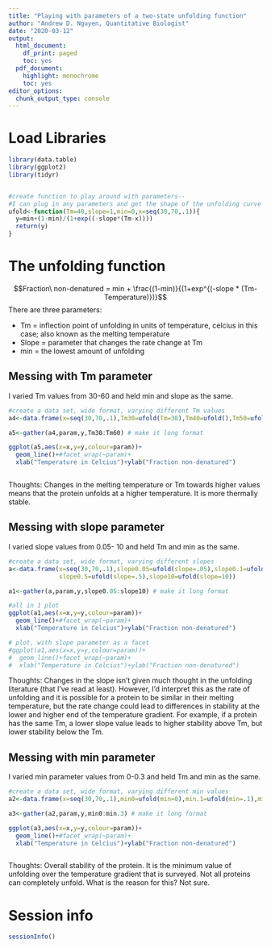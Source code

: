 ```yaml
---
title: "Playing with parameters of a two-state unfolding function"
author: "Andrew D. Nguyen, Quantitative Biologist"
date: "2020-03-12"
output:
  html_document:
    df_print: paged
    toc: yes
  pdf_document:
    highlight: monochrome
    toc: yes
editor_options:
  chunk_output_type: console
---
```


# Load Libraries

```r
library(data.table)
library(ggplot2)
library(tidyr)


#create function to play around with parameters-- 
#I can plug in any parameters and get the shape of the unfolding curve
ufold<-function(Tm=40,slope=1,min=0,x=seq(30,70,.1)){
  y=min+(1-min)/(1+exp((-slope*(Tm-x))))
  return(y)
}


```


# The unfolding function 

$$Fraction\ non-denatured = min + \frac{(1-min)}{(1+exp^{(-slope * (Tm-Temperature)})}$$
There are three parameters:    

* Tm = inflection point of unfolding in units of temperature, celcius in this case; also known as the melting temperature   
* Slope = parameter that changes the rate change at Tm   
* min = the lowest amount of unfolding   

## Messing with Tm parameter

I varied Tm values from 30-60 and held min and slope as the same.

```r

#create a data set, wide format, varying different Tm values
a4<-data.frame(x=seq(30,70,.1),Tm30=ufold(Tm=30),Tm40=ufold(),Tm50=ufold(Tm=50),Tm60=ufold(Tm=60))

a5<-gather(a4,param,y,Tm30:Tm60) # make it long format 

ggplot(a5,aes(x=x,y=y,colour=param))+
  geom_line()+#facet_wrap(~param)+
  xlab("Temperature in Celcius")+ylab("Fraction non-denatured")



```

Thoughts: Changes in the melting temperature or Tm towards higher values means that the protein unfolds at a higher temperature. It is more thermally stable.


## Messing with slope parameter

I varied slope values from 0.05- 10 and held Tm and min as the same. 

```r

#create a data set, wide format, varying different slopes 
a<-data.frame(x=seq(30,70,.1),slope0.05=ufold(slope=.05),slope0.1=ufold(slope=.1),
              slope0.5=ufold(slope=.5),slope10=ufold(slope=10))

a1<-gather(a,param,y,slope0.05:slope10) # make it long format 

#all in 1 plot
ggplot(a1,aes(x=x,y=y,colour=param))+
  geom_line()+#facet_wrap(~param)+
  xlab("Temperature in Celcius")+ylab("Fraction non-denatured")

# plot, with slope parameter as a facet 
#ggplot(a1,aes(x=x,y=y,colour=param))+
#  geom_line()+facet_wrap(~param)+
#  xlab("Temperature in Celcius")+ylab("Fraction non-denatured")

```

Thoughts: Changes in the slope isn't given much thought in the unfolding literature (that I've read at least). However, I'd interpret this as the rate of unfolding and it is possible for a protein to be similar in their melting temperature, but the rate change could lead to differences in stability at the lower and higher end of the temperature gradient. For example, if a protein has the same Tm, a lower slope value leads to higher stability above Tm, but lower stability below the Tm. 


## Messing with min parameter

I varied min parameter values from 0-0.3 and held Tm and min as the same. 

```r

#create a data set, wide format, varying different min values
a2<-data.frame(x=seq(30,70,.1),min0=ufold(min=0),min.1=ufold(min=.1),min.2=ufold(min=.2),min.3=ufold(min=.3))

a3<-gather(a2,param,y,min0:min.3) # make it long format 

ggplot(a3,aes(x=x,y=y,colour=param))+
  geom_line()+#facet_wrap(~param)+
  xlab("Temperature in Celcius")+ylab("Fraction non-denatured")



```

Thoughts: Overall stability of the protein. It is the minimum value of unfolding over the temperature gradient that is surveyed. Not all proteins can completely unfold. What is the reason for this? Not sure. 


# Session info

```r

sessionInfo()
```

